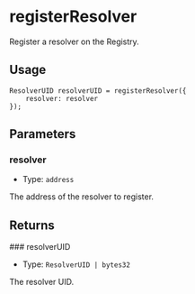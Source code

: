 # registerResolver

Register a resolver on the Registry.

## Usage

```solidity copy
ResolverUID resolverUID = registerResolver({
    resolver: resolver
});
```

## Parameters

### resolver

- Type: `address`

The address of the resolver to register.

## Returns

### resolverUID

- Type: `ResolverUID | bytes32`

The resolver UID.
